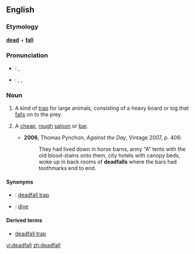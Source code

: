 ==English==
===Etymology===
'''[[dead]]''' + '''[[fall]]'''

===Pronunciation===
*{{italbrac|UK}}: {{IPA|/ˈdɛdfɔːl/}}, {{SAMPA|/"dEdfO:l/}}
*{{italbrac|US}}: {{enPR|dĕdʹfäl}}, {{IPA|/ˈdɛdfɑl/}}, {{SAMPA|/"dEdfAl/}}

===Noun===
{{en-noun}}

# {{US}} A kind of [[trap]] for large animals, consisting of a heavy board or log that [[fall]]s on to the prey.
# {{context|US|slang}} A [[cheap]], [[rough]] [[saloon]] or [[bar]].
#*'''2006''', Thomas Pynchon, ''Against the Day'', Vintage 2007, p. 406:
#*:They had lived down in horse barns, army “A” tents with the old blood-stains onto them, city hotels with canopy beds, woke up in back rooms of '''deadfalls''' where the bars had toothmarks end to end.

====Synonyms====
*{{italbrac|trap}}: [[deadfall trap]]
*{{italbrac|cheap, rough bar}}: [[dive]]

====Derived terms====
*[[deadfall trap]]

[[vi:deadfall]]
[[zh:deadfall]]